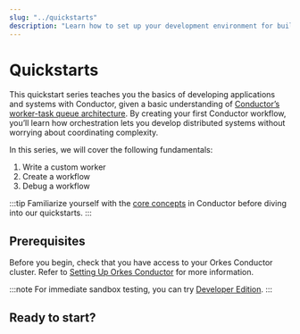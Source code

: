 ```yaml
---
slug: "../quickstarts"
description: "Learn how to set up your development environment for building applications with Orkes Conductor."
---
```



# Quickstarts


This quickstart series teaches you the basics of developing applications and systems with Conductor, given a basic understanding of [Conductor’s worker-task queue architecture](/core-concepts#conductor-architecture). By creating your first Conductor workflow, you’ll learn how orchestration lets you develop distributed systems without worrying about coordinating complexity.

In this series, we will cover the following fundamentals:
1. Write a custom worker
2. Create a workflow
3. Debug a workflow

:::tip
Familiarize yourself with the [core concepts](/core-concepts) in Conductor before diving into our quickstarts.
:::

## Prerequisites

Before you begin, check that you have access to your Orkes Conductor cluster.  Refer to [Setting Up Orkes Conductor](get-orkes-conductor) for more information.

:::note
For immediate sandbox testing, you can try [Developer Edition](https://developer.orkescloud.com/?utm_campaign=quickstarts&utm_source=orkes-doc&utm_medium=web).
:::

## Ready to start?

<DocCardList items={useCurrentSidebarCategory().items} />
